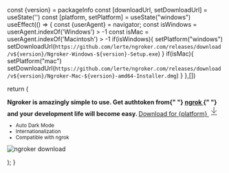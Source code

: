 
  const {version} = packageInfo
  const [downloadUrl, setDownloadUrl] = useState('')
  const [platform, setPlatform] = useState("windows")
  useEffect(() => {
    const {userAgent} = navigator;
    const isWindows = userAgent.indexOf('Windows') > -1
    const isMac = userAgent.indexOf('Macintosh') > -1
    if(isWindows){
      setPlatform("windows")
      setDownloadUrl(`https://github.com/lerte/ngroker.com/releases/download/v${version}/Ngroker-Windows-${version}-Setup.exe`)
    }
    if(isMac){
      setPlatform("mac")
      setDownloadUrl(`https://github.com/lerte/ngroker.com/releases/download/v${version}/Ngroker-Mac-${version}-amd64-Installer.dmg`)
    }
  },[])

return (

<div className="container-fluid h-full grid place-content-center">
  <div className="p-4 sm:p-6 md:p-8 flex gap-4 sm:gap-6 md:gap-8 flex-col sm:flex-row items-center rounded-2xl border border-[rgb(229,231,235)] dark:border-[rgba(224,243,255,0.1)]">
    <div className="basis-full sm:basis-1/3 gap-4 flex flex-col justify-center">
      <strong>
        Ngroker is amazingly simple to use. Get authtoken from{" "}
        <a
          target="_blank"
          href="https://dashboard.ngrok.com/get-started/your-authtoken"
        >
          ngrok
        </a>{" "}
        and your development life will become easy.
      </strong>
      <a
        type="button"
        href={downloadUrl}
        className="no-underline justify-center flex gap-4 rounded-xl px-6 py-3.5 text-base font-medium text-white bg-gradient-to-br from-purple-600 to-blue-500 hover:bg-gradient-to-bl focus:ring-4 focus:outline-none focus:ring-blue-300 dark:focus:ring-blue-800"
      >
        <span>Download for {platform}</span>
        <svg
          fill="none"
          width="24"
          height="24"
          strokeWidth="2"
          viewBox="0 0 24 24"
          stroke="currentColor"
          strokeLinecap="round"
          strokeLinejoin="round"
          xmlns="http://www.w3.org/2000/svg"
        >
          <path d="M12 17V3" />
          <path d="m6 11 6 6 6-6" />
          <path d="M19 21H5" />
        </svg>
      </a>
      <small className="text-center">
        <ul className="list-none">
          <li>Auto Dark Mode</li>
          <li>Internationalization</li>
          <li>Compatible with ngrok</li>
        </ul>
      </small>
    </div>
    <div className="basis-full sm:basis-2/3">
      <Image
        alt="ngroker download"
        src="/screenshots/tunnel-sessions.png"
        width={1283}
        height={820}
      />
    </div>
  </div>
</div>

);
}
